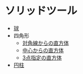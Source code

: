 # ソリッドツール

- [球](solid-tool/sphere)
- 四角形
    - [対角線からの直方体](solid-tool/corner-box)
    - [中心からの直方体](solid-tool/center-box)
    - [3点指定の直方体](solid-tool/three-point-box)
- [円柱](solid-tool/cylinder)

